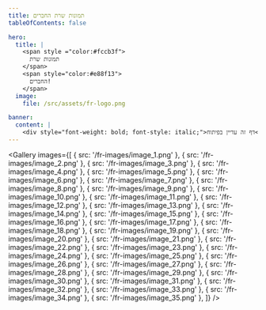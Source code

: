 ```yaml
---
title: תמונות שרת החברים
tableOfContents: false

hero:
  title: |
    <span style ="color:#fccb3f">
      תמונות שרת
    </span>
    <span style="color:#e88f13">
      החברים!
    </span>
  image:
    file: /src/assets/fr-logo.png

banner:
  content: |
    <div style="font-weight: bold; font-style: italic;">דף זה עדיין בפיתוח</div>
---
```



<Gallery
  images={[
    { src: '/fr-images/image_1.png' },
    { src: '/fr-images/image_2.png' },
    { src: '/fr-images/image_3.png' },
    { src: '/fr-images/image_4.png' },
    { src: '/fr-images/image_5.png' },
    { src: '/fr-images/image_6.png' },
    { src: '/fr-images/image_7.png' },
    { src: '/fr-images/image_8.png' },
    { src: '/fr-images/image_9.png' },
    { src: '/fr-images/image_10.png' },
    { src: '/fr-images/image_11.png' },
    { src: '/fr-images/image_12.png' },
    { src: '/fr-images/image_13.png' },
    { src: '/fr-images/image_14.png' },
    { src: '/fr-images/image_15.png' },
    { src: '/fr-images/image_16.png' },
    { src: '/fr-images/image_17.png' },
    { src: '/fr-images/image_18.png' },
    { src: '/fr-images/image_19.png' },
    { src: '/fr-images/image_20.png' },
    { src: '/fr-images/image_21.png' },
    { src: '/fr-images/image_22.png' },
    { src: '/fr-images/image_23.png' },
    { src: '/fr-images/image_24.png' },
    { src: '/fr-images/image_25.png' },
    { src: '/fr-images/image_26.png' },
    { src: '/fr-images/image_27.png' },
    { src: '/fr-images/image_28.png' },
    { src: '/fr-images/image_29.png' },
    { src: '/fr-images/image_30.png' },
    { src: '/fr-images/image_31.png' },
    { src: '/fr-images/image_32.png' },
    { src: '/fr-images/image_33.png' },
    { src: '/fr-images/image_34.png' },
    { src: '/fr-images/image_35.png' },
  ]}
/>
